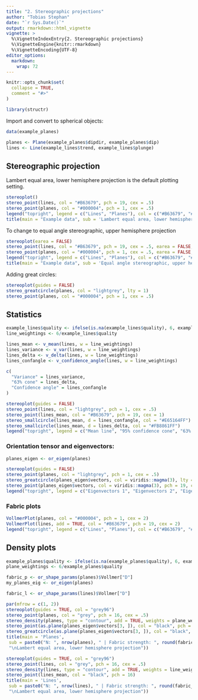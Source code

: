 ```yaml
---
title: "2. Stereographic projections"
author: "Tobias Stephan"
date: "`r Sys.Date()`"
output: rmarkdown::html_vignette
vignette: >
  %\VignetteIndexEntry{2. Stereographic projections}
  %\VignetteEngine{knitr::rmarkdown}
  %\VignetteEncoding{UTF-8}
editor_options: 
  markdown: 
    wrap: 72
---
```


```r
knitr::opts_chunk$set(
  collapse = TRUE,
  comment = "#>"
)
```

```r
library(structr)
```


Import and convert to spherical objects:
```r
data(example_planes)

planes <- Plane(example_planes$dipdir, example_planes$dip)
lines <- Line(example_lines$trend, example_lines$plunge)
```

## Stereographic projection
Lambert equal area, lower hemisphere projection is the default plotting setting.

```r
stereoplot()
stereo_point(lines, col = "#B63679", pch = 19, cex = .5)
stereo_point(planes, col = "#000004", pch = 1, cex = .5)
legend("topright", legend = c("Lines", "Planes"), col = c("#B63679", "#000004"), pch = c(19, 1), cex = 1)
title(main = "Example data", sub = 'Lambert equal area, lower hemisphere projection')
```

To change to equal angle stereographic, upper hemisphere projection

```r
stereoplot(earea = FALSE)
stereo_point(lines, col = "#B63679", pch = 19, cex = .5, earea = FALSE, upper.hem = TRUE)
stereo_point(planes, col = "#000004", pch = 1, cex = .5, earea = FALSE, upper.hem = TRUE)
legend("topright", legend = c("Lines", "Planes"), col = c("#B63679", "#000004"), pch = c(19, 1), cex = 1)
title(main = "Example data", sub = 'Equal angle stereographic, upper hemisphere projection')
```


Adding great circles:
```r
stereoplot(guides = FALSE)
stereo_greatcircle(planes, col = "lightgrey", lty = 1)
stereo_point(planes, col = "#000004", pch = 1, cex = .5)
```

## Statistics
```r
example_lines$quality <- ifelse(is.na(example_lines$quality), 6, example_lines$quality) # replacing NA values with 6
line_weightings <- 6/example_lines$quality

lines_mean <- v_mean(lines, w = line_weightings)
lines_variance <- v_var(lines, w = line_weightings)
lines_delta <- v_delta(lines, w = line_weightings)
lines_confangle <- v_confidence_angle(lines, w = line_weightings)

c(
  "Variance" = lines_variance,
  "63% cone" = lines_delta,
  "Confidence angle" = lines_confangle
)
```

```r
stereoplot(guides = FALSE)
stereo_point(lines, col = "lightgrey", pch = 1, cex = .5)
stereo_point(lines_mean, col = "#B63679", pch = 19, cex = 1)
stereo_smallcircle(lines_mean, d = lines_confangle, col = "#E65164FF")
stereo_smallcircle(lines_mean, d = lines_delta, col = "#FB8861FF")
legend("topright", legend = c("Mean line", "95% confidence cone", "63% data cone"), col = c("#B63679", "#E65164FF", "#FB8861FF"), pch = c(19, NA, NA), lty = c(NA, 1, 1), cex = .75)
```


### Orientation tensor and eigenvectors:

```r
planes_eigen <- or_eigen(planes)

stereoplot(guides = FALSE)
stereo_point(planes, col = "lightgrey", pch = 1, cex = .5)
stereo_greatcircle(planes_eigen$vectors, col = viridis::magma(3), lty = 1)
stereo_point(planes_eigen$vectors, col = viridis::magma(3), pch = 19, cex = 1)
legend("topright", legend = c("Eigenvectors 1", "Eigenvectors 2", "Eigenvectors 3"), col = viridis::magma(3), pch = 19, cex = .75)
```

### Fabric plots

```r
VollmerPlot(planes, col = "#000004", pch = 1, cex = 2)
VollmerPlot(lines, add = TRUE, col = "#B63679", pch = 19, cex = 2)
legend("topright", legend = c("Lines", "Planes"), col = c("#B63679", "#000004"), pch = c(19, 1), cex = 1)

```

## Density plots
```r
example_planes$quality <- ifelse(is.na(example_planes$quality), 6, example_planes$quality) # replacing NA values with 6
plane_weightings <- 6/example_planes$quality

fabric_p <- or_shape_params(planes)$Vollmer["D"]
my_planes_eig <- or_eigen(planes)

fabric_l <- or_shape_params(lines)$Vollmer["D"]

par(mfrow = c(1, 2))
stereoplot(guides = TRUE, col = "grey96")
stereo_point(planes, col = "grey", pch = 16, cex = .5)
stereo_density(planes, type = "contour", add = TRUE, weights = plane_weightings)
stereo_point(as.plane(planes_eigen$vectors[3, ]), col = "black", pch = 16)
stereo_greatcircle(as.plane(planes_eigen$vectors[3, ]), col = "black", pch = 16)
title(main = 'Planes',
 sub = paste0("N: ", nrow(planes), " | Fabric strength: ", round(fabric_p, 2),
 "\nLambert equal area, lower hemisphere projection"))

stereoplot(guides = TRUE, col = "grey96")
stereo_point(lines, col = "grey", pch = 16, cex = .5)
stereo_density(lines, type = "contour", add = TRUE, weights = line_weightings)
stereo_point(lines_mean, col = "black", pch = 16)
title(main = 'Lines',
 sub = paste0("N: ", nrow(lines), " | Fabric strength: ", round(fabric_l, 2),
 "\nLambert equal area, lower hemisphere projection"))
```

